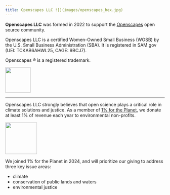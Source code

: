 ```yaml
---
title: Openscapes LLC ![](images/openscapes_hex.jpg)
---
```


**Openscapes LLC** was formed in 2022 to support the [Openscapes](https://openscapes.org) open source community.

Openscapes LLC is a certified Women-Owned Small Business (WOSB) by the U.S. Small Business Administration (SBA). It is registered in SAM.gov (UEI: TCKAB6AHWL25, CAGE: 9BCJ7). 

Openscapes ® is a registered trademark.

<a align="center" href="https://openscapes.org/"><img src="images/openscapes_hex.jpg" width="80px"/></a>

<!--- <a align="center"><img src="images/SBA-PoweredBy-2color_transparent-FINAL.png" width="80px"/></a> --->

------------------------------------------------------------------------

Openscapes LLC strongly believes that open science plays a critical role in climate solutions and justice. As a member of [1% for the Planet](https://www.onepercentfortheplanet.org/), we donate at least 1% of revenue each year to environmental non-profits.

<a align="center" href="https://www.onepercentfortheplanet.org/"><img src="images/1ftp_BusinessMember_Horizontal_FullColor.png" width="100px"/></a>

We joined 1% for the Planet in 2024, and will prioritize our giving to address three key issue areas:

-   climate
-   conservation of public lands and waters
-   environmental justice
